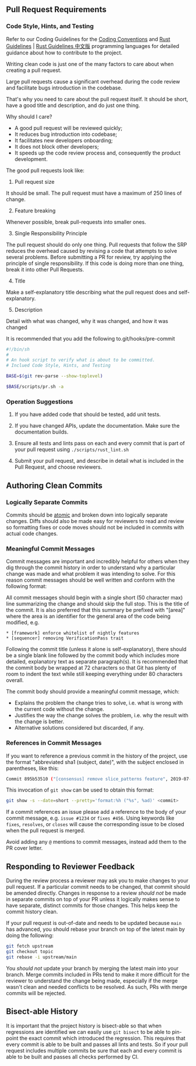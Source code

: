 ## Pull Request Requirements

### Code Style, Hints, and Testing

Refer to our Coding Guidelines for the [Coding Conventions](./coding-conventions) and [Rust Guidelines](https://github.com/rust-dev-tools) | [Rust Guidelines 中文版](https://github.com/Rust-Coding-Guidelines/rust-coding-guidelines-zh/blob/main/src/SUMMARY.md) programming languages for detailed guidance about how to contribute to the project.

Writing clean code is just one of the many factors to care about when creating a pull request.

Large pull requests cause a significant overhead during the code review and facilitate bugs introduction in the codebase.

That's why you need to care about the pull request itself. It should be short, have a good title and description, and do just one thing.

Why should I care?

* A good pull request will be reviewed quickly;
* It reduces bug introduction into codebase;
* It facilitates new developers onboarding;
* It does not block other developers;
* It speeds up the code review process and, consequently the product development.


The good pull requests look like:

1. Pull request size

It should be small. The pull request must have a maximum of 250 lines of change.

2. Feature breaking

Whenever possible, break pull-requests into smaller ones.

3. Single Responsibility Principle

The pull request should do only one thing.
Pull requests that follow the SRP reduces the overhead caused by revising a code that attempts to solve several problems. Before submitting a PR for review, try applying the principle of single responsibility. If this code is doing more than one thing, break it into other Pull Requests.

4. Title

Make a self-explanatory title describing what the pull request does and self-explanatory.

5. Description

Detail with what was changed, why it was changed, and how it was changed

It is recommended that you add the following to.git/hooks/pre-commit

``` bash
#!/bin/sh
#
# An hook script to verify what is about to be committed.
# Inclued Code Style, Hints, and Testing

BASE=$(git rev-parse --show-toplevel)

$BASE/scripts/pr.sh -a
```

### Operation Suggestions

1. If you have added code that should be tested, add unit tests.

1. If you have changed APIs, update the documentation. Make sure the documentation builds.

1. Ensure all tests and lints pass on each and every commit that is part of your pull request using `./scripts/rust_lint.sh`

1. Submit your pull request, and describe in detail what is included in the Pull Request, and choose reviewers.


## Authoring Clean Commits

### Logically Separate Commits

Commits should be [atomic](https://en.wikipedia.org/wiki/Atomic_commit#Atomic_commit_convention) and broken down into logically separate changes. Diffs should also be made easy for reviewers to read and review so formatting fixes or code moves should not be included in commits with actual code changes.

### Meaningful Commit Messages

Commit messages are important and incredibly helpful for others when they dig through the commit history in order to understand why a particular change was made and what problem it was intending to solve. For this reason commit messages should be well written and conform with the following format:

All commit messages should begin with a single short (50 character max) line summarizing the change and should skip the full stop. This is the title of the commit. It is also preferred that this summary be prefixed with "[area]" where the area is an identifier for the general area of the code being modified, e.g.

```
* [framework] enforce whitelist of nightly features
* [sequencer] removing VerificationPass trait
```

Following the commit title (unless it alone is self-explanatory), there should be a single blank line followed by the commit body which includes more detailed, explanatory text as separate paragraph(s). It is recommended that the commit body be wrapped at 72 characters so that Git has plenty of room to indent the text while still keeping everything under 80 characters overall.

The commit body should provide a meaningful commit message, which:
* Explains the problem the change tries to solve, i.e. what is wrong with the current code without the change.
* Justifies the way the change solves the problem, i.e. why the result with the change is better.
* Alternative solutions considered but discarded, if any.

### References in Commit Messages

If you want to reference a previous commit in the history of the project, use the format "abbreviated sha1 (subject, date)", with the subject enclosed in parentheses, like this:

```bash
Commit 895b53510 ("[consensus] remove slice_patterns feature", 2019-07-18) noticed that ...
```

This invocation of `git show` can be used to obtain this format:

```bash
git show -s --date=short --pretty='format:%h ("%s", %ad)' <commit>
```

If a commit references an issue please add a reference to the body of your commit message, e.g. `issue #1234` or `fixes #456`. Using keywords like `fixes`, `resolves`, or `closes` will cause the corresponding issue to be closed when the pull request is merged.

Avoid adding any `@` mentions to commit messages, instead add them to the PR cover letter.

## Responding to Reviewer Feedback

During the review process a reviewer may ask you to make changes to your pull request. If a particular commit needs to be changed, that commit should be amended directly. Changes in response to a review *should not* be made in separate commits on top of your PR unless it logically makes sense to have separate, distinct commits for those changes. This helps keep the commit history clean.

If your pull request is out-of-date and needs to be updated because `main` has advanced, you should rebase your branch on top of the latest main by doing the following:

```bash
git fetch upstream
git checkout topic
git rebase -i upstream/main
```

You *should not* update your branch by merging the latest main into your branch. Merge commits included in PRs tend to make it more difficult for the reviewer to understand the change being made, especially if the merge wasn't clean and needed conflicts to be resolved. As such, PRs with merge commits will be rejected.

## Bisect-able History

It is important that the project history is bisect-able so that when regressions are identified we can easily use `git bisect` to be able to pin-point the exact commit which introduced the regression. This requires that every commit is able to be built and passes all lints and tests. So if your pull request includes multiple commits be sure that each and every commit is able to be built and passes all checks performed by CI.
